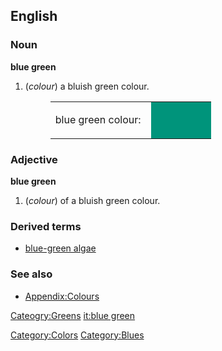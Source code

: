 ==English==

===Noun===
'''blue green'''
#(''colour'') a bluish green colour.
#:<table><tr><td>blue green colour: &nbsp;</td><td bgcolor="#00947B" width="80">&nbsp; </td></tr></table>

===Adjective===
'''blue green'''
#(''colour'') of a bluish green colour.

===Derived terms===
*[[blue-green algae]]

===See also===
*[[Wiktionary_Appendix:Colours|Appendix:Colours]]

[[Category:Colors]]
[[Category:Blues]]
[[Cateogry:Greens]]
[[it:blue green]]